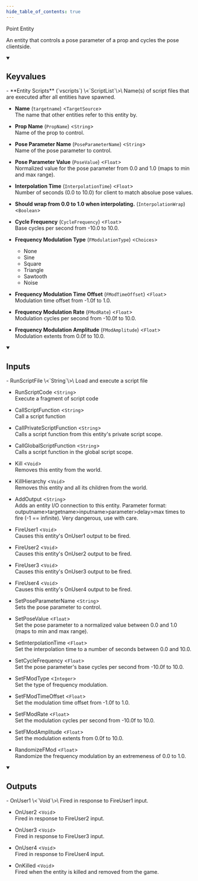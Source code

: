 ```yaml
---
hide_table_of_contents: true
---
```


<!---
!!!!!!
THIS PAGE IS AUTOGENERATED FROM GAME FGD DEFINITIONS!
DO NOT EDIT MANUALLY!
!!!!!!

In order to make edits, you can make an annotation file in /fgd_dump_overrides
-->


Point Entity

An entity that controls a pose parameter of a prop and cycles the pose clientside.

<details open>
<summary><h2>Keyvalues</h2></summary>
- **Entity Scripts** (`vscripts`) \<`ScriptList`\>\
Name(s) of script files that are executed after all entities have spawned.

- **Name** (`targetname`) \<`TargetSource`\>\
The name that other entities refer to this entity by.

- **Prop Name** (`PropName`) \<`String`\>\
Name of the prop to control.

- **Pose Parameter Name** (`PoseParameterName`) \<`String`\>\
Name of the pose parameter to control.

- **Pose Parameter Value** (`PoseValue`) \<`Float`\>\
Normalized value for the pose parameter from 0.0 and 1.0 (maps to min and max range).

- **Interpolation Time** (`InterpolationTime`) \<`Float`\>\
Number of seconds (0.0 to 10.0) for client to match absolue pose values.

- **Should wrap from 0.0 to 1.0 when interpolating.** (`InterpolationWrap`) \<`Boolean`\>

- **Cycle Frequency** (`CycleFrequency`) \<`Float`\>\
Base cycles per second from -10.0 to 10.0.

- **Frequency Modulation Type** (`FModulationType`) \<`Choices`\>
  - None
  - Sine
  - Square
  - Triangle
  - Sawtooth
  - Noise


- **Frequency Modulation Time Offset** (`FModTimeOffset`) \<`Float`\>\
Modulation time offset from -1.0f to 1.0.

- **Frequency Modulation Rate** (`FModRate`) \<`Float`\>\
Modulation cycles per second from -10.0f to 10.0.

- **Frequency Modulation Amplitude** (`FModAmplitude`) \<`Float`\>\
Modulation extents from 0.0f to 10.0.


 </details>
<details open>
<summary><h2>Inputs</h2></summary>
- RunScriptFile \<`String`\>\
Load and execute a script file

- RunScriptCode \<`String`\>\
Execute a fragment of script code

- CallScriptFunction \<`String`\>\
Call a script function

- CallPrivateScriptFunction \<`String`\>\
Calls a script function from this entity's private script scope.

- CallGlobalScriptFunction \<`String`\>\
Calls a script function in the global script scope.

- Kill \<`Void`\>\
Removes this entity from the world.

- KillHierarchy \<`Void`\>\
Removes this entity and all its children from the world.

- AddOutput \<`String`\>\
Adds an entity I/O connection to this entity. Parameter format: outputname&gt;targetname>inputname&gt;parameter&gt;delay&gt;max times to fire (-1 == infinite). Very dangerous, use with care.

- FireUser1 \<`Void`\>\
Causes this entity's OnUser1 output to be fired.

- FireUser2 \<`Void`\>\
Causes this entity's OnUser2 output to be fired.

- FireUser3 \<`Void`\>\
Causes this entity's OnUser3 output to be fired.

- FireUser4 \<`Void`\>\
Causes this entity's OnUser4 output to be fired.

- SetPoseParameterName \<`String`\>\
Sets the pose parameter to control.

- SetPoseValue \<`Float`\>\
Set the pose parameter to a normalized value between 0.0 and 1.0 (maps to min and max range).

- SetInterpolationTime \<`Float`\>\
Set the interpolation time to a number of seconds between 0.0 and 10.0.

- SetCycleFrequency \<`Float`\>\
Set the pose parameter's base cycles per second from -10.0f to 10.0.

- SetFModType \<`Integer`\>\
Set the type of frequency modulation.

- SetFModTimeOffset \<`Float`\>\
Set the modulation time offset from -1.0f to 1.0.

- SetFModRate \<`Float`\>\
Set the modulation cycles per second from -10.0f to 10.0.

- SetFModAmplitude \<`Float`\>\
Set the modulation extents from 0.0f to 10.0.

- RandomizeFMod \<`Float`\>\
Randomize the frequency modulation by an extremeness of 0.0 to 1.0.


 </details>
<details open>
<summary><h2>Outputs</h2></summary>
- OnUser1 \<`Void`\>\
Fired in response to FireUser1 input.

- OnUser2 \<`Void`\>\
Fired in response to FireUser2 input.

- OnUser3 \<`Void`\>\
Fired in response to FireUser3 input.

- OnUser4 \<`Void`\>\
Fired in response to FireUser4 input.

- OnKilled \<`Void`\>\
Fired when the entity is killed and removed from the game.


 </details>